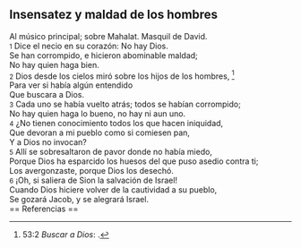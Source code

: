 == Insensatez y maldad de los hombres ==

Al músico principal; sobre Mahalat. Masquil de David.<br>
{{anchor|1}} <small>1</small> Dice el necio en su corazón: No hay Dios.<br>
Se han corrompido, e hicieron abominable maldad;<br>
No hay quien haga bien.<br>
{{anchor|2}} <small>2</small> Dios desde los cielos miró sobre los hijos de los hombres, <ref>53:2 ''Buscar a Dios'': {{lib|LU|1|2|3}}.</ref><br>
Para ver si había algún entendido<br>
Que buscara a Dios.<br>
{{anchor|3}} <small>3</small> Cada uno se había vuelto atrás; todos se habían corrompido;<br>
No hay quien haga lo bueno, no hay ni aun uno.<br>
{{anchor|4}} <small>4</small> ¿No tienen conocimiento todos los que hacen iniquidad,<br>
Que devoran a mi pueblo como si comiesen pan,<br>
Y a Dios no invocan?<br>
{{anchor|5}} <small>5</small> Allí se sobresaltaron de pavor donde no había miedo,<br>
Porque Dios ha esparcido los huesos del que puso asedio contra ti;<br>
Los avergonzaste, porque Dios los desechó.<br>
{{anchor|6}} <small>6</small> ¡Oh, si saliera de Sion la salvación de Israel!<br>
Cuando Dios hiciere volver de la cautividad a su pueblo,<br>
Se gozará Jacob, y se alegrará Israel.<br>
== Referencias ==

<references />

